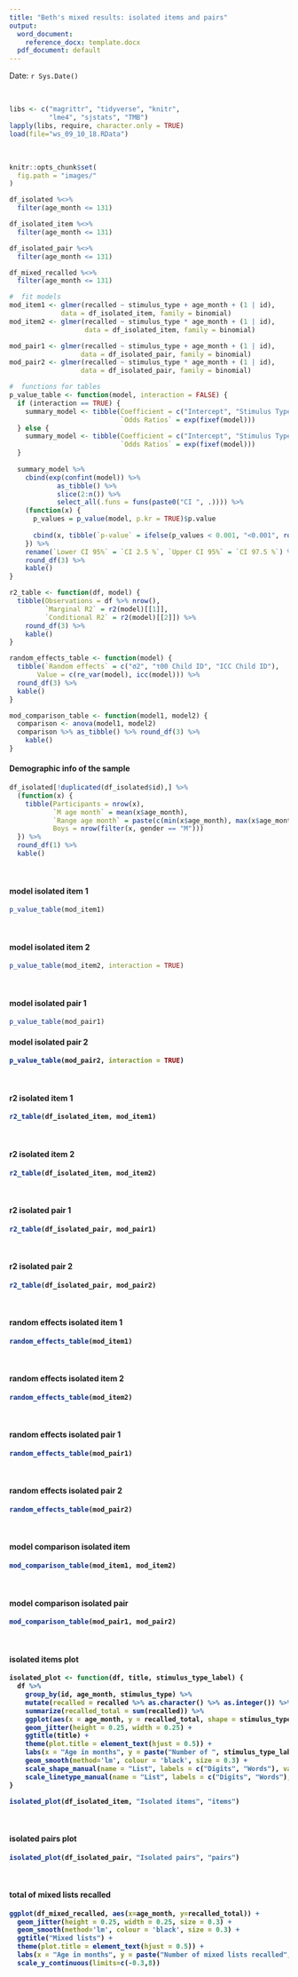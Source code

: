 ```yaml
---
title: "Beth's mixed results: isolated items and pairs"
output:
  word_document:
    reference_docx: template.docx
  pdf_document: default
---
```


Date: `r Sys.Date()`

<br>

<!-- loading packages, user-defined functions and datasets -->
```r
libs <- c("magrittr", "tidyverse", "knitr",
          "lme4", "sjstats", "TMB")
lapply(libs, require, character.only = TRUE)
load(file="ws_09_10_18.RData")
```

<br>

<!-- set folder for graphs -->
```r
knitr::opts_chunk$set(
  fig.path = "images/"
)
```

```r
df_isolated %<>%
  filter(age_month <= 131)

df_isolated_item %<>%
  filter(age_month <= 131)

df_isolated_pair %<>%
  filter(age_month <= 131)

df_mixed_recalled %<>%
  filter(age_month <= 131)

#  fit models
mod_item1 <- glmer(recalled ~ stimulus_type + age_month + (1 | id),
             data = df_isolated_item, family = binomial)
mod_item2 <- glmer(recalled ~ stimulus_type * age_month + (1 | id),
                   data = df_isolated_item, family = binomial)

mod_pair1 <- glmer(recalled ~ stimulus_type + age_month + (1 | id),
                  data = df_isolated_pair, family = binomial)
mod_pair2 <- glmer(recalled ~ stimulus_type * age_month + (1 | id),
                  data = df_isolated_pair, family = binomial)
```

```r
#  functions for tables
p_value_table <- function(model, interaction = FALSE) {
  if (interaction == TRUE) {
    summary_model <- tibble(Coefficient = c("Intercept", "Stimulus Type", "Age" , "Stimulus Type * Age"), 
                            `Odds Ratios` = exp(fixef(model))) 
  } else {
    summary_model <- tibble(Coefficient = c("Intercept", "Stimulus Type", "Age"), 
                            `Odds Ratios` = exp(fixef(model))) 
  }
  
  summary_model %>%
    cbind(exp(confint(model)) %>% 
            as_tibble() %>% 
            slice(2:n()) %>%
            select_all(.funs = funs(paste0("CI ", .)))) %>%
    (function(x) {
      p_values = p_value(model, p.kr = TRUE)$p.value
      
      cbind(x, tibble(`p-value` = ifelse(p_values < 0.001, "<0.001", round(p_values, 3))))
    }) %>%
    rename(`Lower CI 95%` = `CI 2.5 %`, `Upper CI 95%` = `CI 97.5 %`) %>%
    round_df(3) %>%
    kable()
}

r2_table <- function(df, model) {
  tibble(Observations = df %>% nrow(),
         `Marginal R2` = r2(model)[[1]],
         `Conditional R2` = r2(model)[[2]]) %>%
    round_df(3) %>%
    kable()
}

random_effects_table <- function(model) {
  tibble(`Random effects` = c("σ2", "τ00 Child ID", "ICC Child ID"),
       Value = c(re_var(model), icc(model))) %>%
  round_df(3) %>%
  kable()
}

mod_comparison_table <- function(model1, model2) {
  comparison <- anova(model1, model2)
  comparison %>% as_tibble() %>% round_df(3) %>%
    kable()
}
```


#### Demographic info of the sample
```r
df_isolated[!duplicated(df_isolated$id),] %>%
  (function(x) {
    tibble(Participants = nrow(x),
           `M age month` = mean(x$age_month),
           `Range age month` = paste(c(min(x$age_month), max(x$age_month)), collapse = ", "),
           Boys = nrow(filter(x, gender == "M")))
  }) %>%
  round_df(1) %>%
  kable()
```

<br>

#### model isolated item 1
```r
p_value_table(mod_item1)
```

<br>

#### model isolated item 2
```r
p_value_table(mod_item2, interaction = TRUE)
```

<br>

#### model isolated pair 1
```r
p_value_table(mod_pair1)
```

<b>

#### model isolated pair 2
```r
p_value_table(mod_pair2, interaction = TRUE)
```

<br>

#### r2 isolated item 1
```r
r2_table(df_isolated_item, mod_item1)
```

<br>

#### r2 isolated item 2
```r
r2_table(df_isolated_item, mod_item2)
```

<br>

#### r2 isolated pair 1
```r
r2_table(df_isolated_pair, mod_pair1)
```

<br>

#### r2 isolated pair 2
```r
r2_table(df_isolated_pair, mod_pair2)
```

<br>

#### random effects isolated item 1
```r
random_effects_table(mod_item1)
```

<br>

#### random effects isolated item 2
```r
random_effects_table(mod_item2)
```

<br>

#### random effects isolated pair 1
```r
random_effects_table(mod_pair1)
```

<br>

#### random effects isolated pair 2
```r
random_effects_table(mod_pair2)
```

<br>

#### model comparison isolated item
```r
mod_comparison_table(mod_item1, mod_item2)
```

<br>

#### model comparison isolated pair
```r
mod_comparison_table(mod_pair1, mod_pair2)
```

<br>

#### isolated items plot
```r
isolated_plot <- function(df, title, stimulus_type_label) {
  df %>%
    group_by(id, age_month, stimulus_type) %>%
    mutate(recalled = recalled %>% as.character() %>% as.integer()) %>%
    summarize(recalled_total = sum(recalled)) %>%
    ggplot(aes(x = age_month, y = recalled_total, shape = stimulus_type, linetype = stimulus_type)) +
    geom_jitter(height = 0.25, width = 0.25) +
    ggtitle(title) +
    theme(plot.title = element_text(hjust = 0.5)) +
    labs(x = "Age in months", y = paste("Number of ", stimulus_type_label, " accurately recalled", sep = "")) +
    geom_smooth(method='lm', colour = 'black', size = 0.3) +
    scale_shape_manual(name = "List", labels = c("Digits", "Words"), values = c(0, 3)) + 
    scale_linetype_manual(name = "List", labels = c("Digits", "Words"), values = c("solid", "dotted")) 
}

isolated_plot(df_isolated_item, "Isolated items", "items")
```

<br>

#### isolated pairs plot
```r
isolated_plot(df_isolated_pair, "Isolated pairs", "pairs")
```

<br>

#### total of mixed lists recalled
```r
ggplot(df_mixed_recalled, aes(x=age_month, y=recalled_total)) +
  geom_jitter(height = 0.25, width = 0.25, size = 0.3) +
  geom_smooth(method='lm', colour = 'black', size = 0.3) +
  ggtitle("Mixed lists") +
  theme(plot.title = element_text(hjust = 0.5)) +
  labs(x = "Age in months", y = paste("Number of mixed lists recalled", sep = "")) +
  scale_y_continuous(limits=c(-0.3,8))
```

